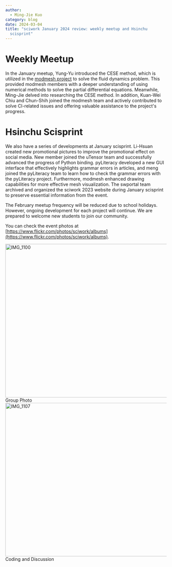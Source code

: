 ```yaml
---
author:
  - Ming-Jie Kuo
category: blog
date: 2024-03-04
title: "sciwork January 2024 review: weekly meetup and Hsinchu
  scisprint"
---
```



# Weekly Meetup

In the January meetup, Yung-Yu introduced the CESE method, which is
utilized in the [modmesh project](https://github.com/solvcon/modmesh) to
solve the fluid dynamics problem. This provided modmesh members with a
deeper understanding of using numerical methods to solve the partial
differential equations. Meanwhile, Ming-Jie delved into researching the
CESE method. In addition, Kuan-Wei Chiu and Chun-Shih joined the modmesh
team and actively contributed to solve CI-related issues and offering
valuable assistance to the project\'s progress.

# Hsinchu Scisprint

We also have a series of developments at January scisprint. Li-Hsuan
created new promotional pictures to improve the promotional effect on
social media. New member joined the uTensor team and successfully
advanced the progress of Python binding. pyLiteracy developed a new GUI
interface that effectively highlights grammar errors in articles, and
meng joined the pyLiteracy team to learn how to check the grammar errors
with the pyLiteracy project. Furthermore, modmesh enhanced drawing
capabilities for more effective mesh visualization. The swportal team
archived and organized the sciwork 2023 website during January scisprint
to preserve essential information from the event.

The February meetup frequency will be reduced due to school holidays.
However, ongoing development for each project will continue. We are
prepared to welcome new students to join our community.

You can check the event photos at [https://www.flickr.com/photos/sciwork/albums](https://www.flickr.com/photos/sciwork/albums).

<div className="grid-container">
  <div className="grid-item">
    <a
      data-flickr-embed="true"
      data-header="true"
      data-context="true"
      href="https://www.flickr.com/photos/sciwork/53566496223/in/album-72177720315213806/"
      title="IMG_1100"
    >
      <img
        src="https://live.staticflickr.com/65535/53566496223_d949a3125a_z.jpg"
        width="640"
        height="480"
        alt="IMG_1100"
      />
    </a>
    <script
      async
      src="//embedr.flickr.com/assets/client-code.js"
      charset="utf-8"
    ></script>
    <span>Group Photo</span>
  </div>
  <div className="grid-item">
    <a
      data-flickr-embed="true"
      data-header="true"
      data-context="true"
      href="https://www.flickr.com/photos/sciwork/53565451187/in/album-72177720315213806/"
      title="IMG_1107"
    >
      <img
        src="https://live.staticflickr.com/65535/53565451187_5d32fdedf7_z.jpg"
        width="640"
        height="480"
        alt="IMG_1107"
      />
    </a>
    <script
      async
      src="//embedr.flickr.com/assets/client-code.js"
      charset="utf-8"
    ></script>
    <span>Coding and Discussion</span>
  </div>
</div>
